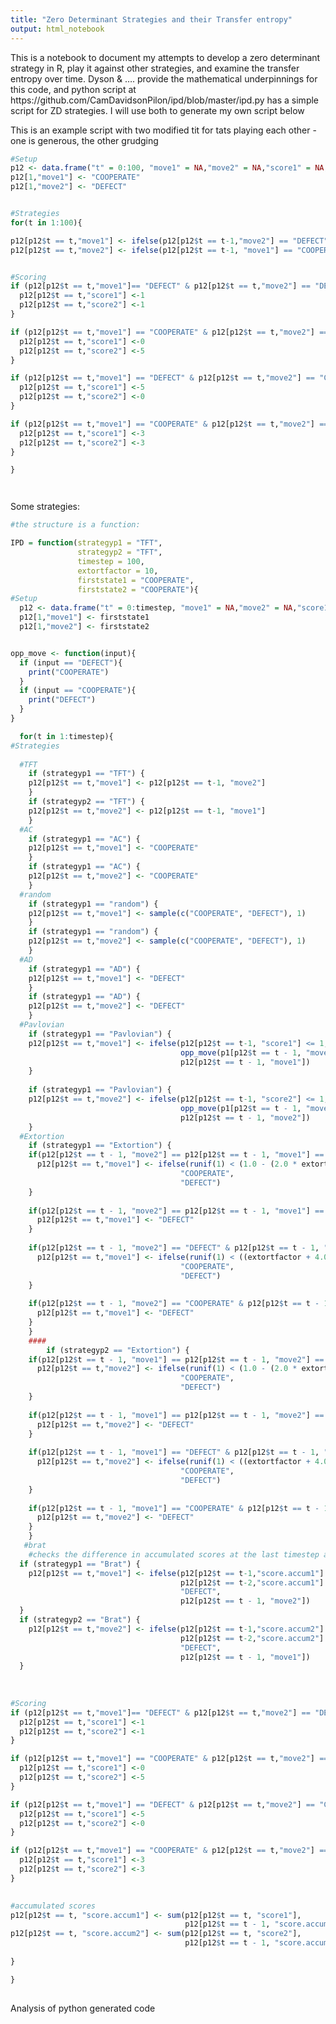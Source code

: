 ```yaml
---
title: "Zero Determinant Strategies and their Transfer entropy"
output: html_notebook
---
```


This is a notebook to document my attempts to develop a zero determinant strategy in R, play it against other strategies, and examine the transfer entropy over time.  Dyson & .... provide the mathematical underpinnings for this code, and python script at https://github.com/CamDavidsonPilon/ipd/blob/master/ipd.py
has a simple script for ZD strategies.  I will use both to generate my own script below


This is an example script with two modified tit for tats playing each other - one is generous, the other grudging
```r
#Setup
p12 <- data.frame("t" = 0:100, "move1" = NA,"move2" = NA,"score1" = NA,"score2" = NA)
p12[1,"move1"] <- "COOPERATE"
p12[1,"move2"] <- "DEFECT"


#Strategies
for(t in 1:100){

p12[p12$t == t,"move1"] <- ifelse(p12[p12$t == t-1,"move2"] == "DEFECT", "COOPERATE","DEFECT")
p12[p12$t == t,"move2"] <- ifelse(p12[p12$t == t-1, "move1"] == "COOPERATE", "COOPERATE","DEFECT")


#Scoring
if (p12[p12$t == t,"move1"]== "DEFECT" & p12[p12$t == t,"move2"] == "DEFECT"){
  p12[p12$t == t,"score1"] <-1
  p12[p12$t == t,"score2"] <-1
}

if (p12[p12$t == t,"move1"] == "COOPERATE" & p12[p12$t == t,"move2"] == "DEFECT"){
  p12[p12$t == t,"score1"] <-0
  p12[p12$t == t,"score2"] <-5
}

if (p12[p12$t == t,"move1"] == "DEFECT" & p12[p12$t == t,"move2"] == "COOPERATE"){
  p12[p12$t == t,"score1"] <-5
  p12[p12$t == t,"score2"] <-0
}

if (p12[p12$t == t,"move1"] == "COOPERATE" & p12[p12$t == t,"move2"] == "COOPERATE"){
  p12[p12$t == t,"score1"] <-3
  p12[p12$t == t,"score2"] <-3
}

}




```

Some strategies:
```r

#the structure is a function:

IPD = function(strategyp1 = "TFT",
               strategyp2 = "TFT",
               timestep = 100,
               extortfactor = 10,
               firststate1 = "COOPERATE",
               firststate2 = "COOPERATE"){ 
#Setup
  p12 <- data.frame("t" = 0:timestep, "move1" = NA,"move2" = NA,"score1" = NA,"score2" = NA)
  p12[1,"move1"] <- firststate1
  p12[1,"move2"] <- firststate2


opp_move <- function(input){
  if (input == "DEFECT"){
    print("COOPERATE")
  }
  if (input == "COOPERATE"){
    print("DEFECT")
  }
}

  for(t in 1:timestep){
#Strategies
    
  #TFT
    if (strategyp1 == "TFT") {
    p12[p12$t == t,"move1"] <- p12[p12$t == t-1, "move2"]
    }
    if (strategyp2 == "TFT") {
    p12[p12$t == t,"move2"] <- p12[p12$t == t-1, "move1"]
    }
  #AC
    if (strategyp1 == "AC") {
    p12[p12$t == t,"move1"] <- "COOPERATE"
    }
    if (strategyp1 == "AC") {
    p12[p12$t == t,"move2"] <- "COOPERATE"
    }
  #random
    if (strategyp1 == "random") {
    p12[p12$t == t,"move1"] <- sample(c("COOPERATE", "DEFECT"), 1)
    }
    if (strategyp1 == "random") {
    p12[p12$t == t,"move2"] <- sample(c("COOPERATE", "DEFECT"), 1)
    }
  #AD
    if (strategyp1 == "AD") {
    p12[p12$t == t,"move1"] <- "DEFECT"
    }
    if (strategyp1 == "AD") {
    p12[p12$t == t,"move2"] <- "DEFECT"
    }
  #Pavlovian
    if (strategyp1 == "Pavlovian") {
    p12[p12$t == t,"move1"] <- ifelse(p12[p12$t == t-1, "score1"] <= 1,
                                      opp_move(p1[p12$t == t - 1, "move1"]),
                                      p12[p12$t == t - 1, "move1"])
    }
    
    if (strategyp1 == "Pavlovian") {
    p12[p12$t == t,"move2"] <- ifelse(p12[p12$t == t-1, "score2"] <= 1,
                                      opp_move(p1[p12$t == t - 1, "move2"]),
                                      p12[p12$t == t - 1, "move2"])
    }
  #Extortion
    if (strategyp1 == "Extortion") {
    if(p12[p12$t == t - 1, "move2"] == p12[p12$t == t - 1, "move1"] == "COOPERATE"){
      p12[p12$t == t,"move1"] <- ifelse(runif(1) < (1.0 - (2.0 * extortfactor - 2.0) / (4.0 * extortfactor + 1)),
                                      "COOPERATE",
                                      "DEFECT")
    }
    
    if(p12[p12$t == t - 1, "move2"] == p12[p12$t == t - 1, "move1"] == "DEFECT"){
      p12[p12$t == t,"move1"] <- "DEFECT"
    }
    
    if(p12[p12$t == t - 1, "move2"] == "DEFECT" & p12[p12$t == t - 1, "move1"] == "COOPERATE"){
      p12[p12$t == t,"move1"] <- ifelse(runif(1) < ((extortfactor + 4.0) / (4.0 * extortfactor + 1)),
                                      "COOPERATE",
                                      "DEFECT")
    }
    
    if(p12[p12$t == t - 1, "move2"] == "COOPERATE" & p12[p12$t == t - 1, "move1"] == "DEFECT"){
      p12[p12$t == t,"move1"] <- "DEFECT"
    }
    }
    ####
        if (strategyp2 == "Extortion") {
    if(p12[p12$t == t - 1, "move1"] == p12[p12$t == t - 1, "move2"] == "COOPERATE"){
      p12[p12$t == t,"move2"] <- ifelse(runif(1) < (1.0 - (2.0 * extortfactor - 2.0) / (4.0 * extortfactor + 1)),
                                      "COOPERATE",
                                      "DEFECT")
    }
    
    if(p12[p12$t == t - 1, "move1"] == p12[p12$t == t - 1, "move2"] == "DEFECT"){
      p12[p12$t == t,"move2"] <- "DEFECT"
    }
    
    if(p12[p12$t == t - 1, "move1"] == "DEFECT" & p12[p12$t == t - 1, "move2"] == "COOPERATE"){
      p12[p12$t == t,"move2"] <- ifelse(runif(1) < ((extortfactor + 4.0) / (4.0 * extortfactor + 1)),
                                      "COOPERATE",
                                      "DEFECT")
    }
    
    if(p12[p12$t == t - 1, "move1"] == "COOPERATE" & p12[p12$t == t - 1, "move2"] == "DEFECT"){
      p12[p12$t == t,"move2"] <- "DEFECT"
    }
    } 
   #brat
    #checks the difference in accumulated scores at the last timestep against the previous timestep.  if differencelast > difference previous, "DEFECT", opponents last move
  if (strategyp1 == "Brat") {
    p12[p12$t == t,"move1"] <- ifelse(p12[p12$t == t-1,"score.accum1"] - p12[p12$t == t-1,"score.accum2"] >
                                      p12[p12$t == t-2,"score.accum1"] - p12[p12$t == t-2,"score.accum2"],
                                      "DEFECT",
                                      p12[p12$t == t - 1, "move2"])
  } 
  if (strategyp2 == "Brat") {
    p12[p12$t == t,"move2"] <- ifelse(p12[p12$t == t-1,"score.accum2"] - p12[p12$t == t-1,"score.accum1"] >
                                      p12[p12$t == t-2,"score.accum2"] - p12[p12$t == t-2,"score.accum1"],
                                      "DEFECT",
                                      p12[p12$t == t - 1, "move1"])
  }
    
    
    
#Scoring
if (p12[p12$t == t,"move1"]== "DEFECT" & p12[p12$t == t,"move2"] == "DEFECT"){
  p12[p12$t == t,"score1"] <-1
  p12[p12$t == t,"score2"] <-1
}

if (p12[p12$t == t,"move1"] == "COOPERATE" & p12[p12$t == t,"move2"] == "DEFECT"){
  p12[p12$t == t,"score1"] <-0
  p12[p12$t == t,"score2"] <-5
}

if (p12[p12$t == t,"move1"] == "DEFECT" & p12[p12$t == t,"move2"] == "COOPERATE"){
  p12[p12$t == t,"score1"] <-5
  p12[p12$t == t,"score2"] <-0
}

if (p12[p12$t == t,"move1"] == "COOPERATE" & p12[p12$t == t,"move2"] == "COOPERATE"){
  p12[p12$t == t,"score1"] <-3
  p12[p12$t == t,"score2"] <-3
}

    
#accumulated scores
p12[p12$t == t, "score.accum1"] <- sum(p12[p12$t == t, "score1"],
                                       p12[p12$t == t - 1, "score.accum1"], na.rm = T)    
p12[p12$t == t, "score.accum2"] <- sum(p12[p12$t == t, "score2"],
                                       p12[p12$t == t - 1, "score.accum2"], na.rm = T)    
      
}

}
  


```



Analysis of python generated code